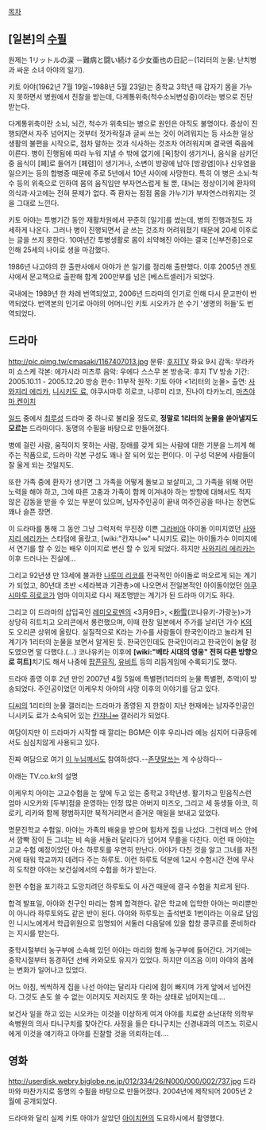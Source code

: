 [[목차]]

== [일본]의 [[수필]] ==
원제는 1リットルの涙 －難病と闘い続ける少女亜也の日記－(1리터의 눈물: 난치병과 싸운 소녀 아야의 일기).

키토 아야(1962년 7월 19일~1988년 5월 23일)는 중학교 3학년 때 갑자기 몸을 가누지 못하면서 병원에서 진찰을 받는데, 다계통위축(척수소뇌변성증)이라는 병으로 진단받는다.

다계통위축이란 소뇌, 뇌간, 척수가 위축되는 병으로 원인은 아직도 불명이다. 증상이 진행되면서 자주 넘어지는 것부터 젓가락질과 글씨 쓰는 것이 어려워지는 등 사소한 일상생활의 불편을 시작으로, 점차 말하는 것과 식사하는 것조차 어려워지며 결국엔 죽음에 이른다. 병이 진행됨에 따라 누워 지낼 수 밖에 없기에 [욕]창이 생기거나, 음식을 삼키던 중 음식이 [폐]로 들어가 [폐렴]이 생기거나, 소변이 방광에 남아 [방광염]이나 신우염을 일으키는 등의 합병증 때문에 주로 5년에서 10년 사이에 사망한다. 특히 이 병은 소뇌·척수 등의 위축으로 인하여 몸의 움직임만 부자연스럽게 될 뿐, 대뇌는 정상이기에 환자의 의식과·사고에는 전혀 문제가 없다. 즉 환자는 점점 몸을 가누기가 부자연스러워지는 것을 그대로 느낀다.

키토 아야는 투병기간 동안 재활차원에서 꾸준히 [일기]를 썼는데, 병의 진행과정도 자세하게 나온다. 그러나 병이 진행되면서 글 쓰는 것조차 어려워졌기 때문에 20세 이후로는 글을 쓰지 못한다. 10여년간 투병생활로 몸이 쇠약해진 아야는 결국 [신부전증]으로 인해 25세의 나이로 생을 마감했다.

1986년 나고야의 한 출판사에서 아야가 쓴 일기를 정리해 출판했다. 이후 2005년 겐토샤에서 문고책으로 출판해 합계 200만부를 넘은 [베스트셀러]가 되었다.

국내에는 1989년 한 차례 번역되었고, 2006년 드라마의 인기로 인해 다시 문고판이 번역되었다. 번역본의 인기로 아야의 어머니인 키토 시오카가 쓴 수기 '생명의 허들'도 번역되었다.

== 드라마 ==
http://pic.pimg.tw/cmasaki/1167407013.jpg
분류: [[후지TV]] 화요 9시
감독: 무라카미 쇼스케
각본: 에가시라 미츠루
음악: 우에다 스스무
본 방송국: 후지 TV
방송 기간: 2005.10.11 - 2005.12.20
방송 편수: 11부작
원작: 기토 아야 <1리터의 눈물>
출연: [[사와지리 에리카]], [[니시키도 료]], 야쿠시마루 히로코, 나루미 리코, 진나이 타카노리, [[마츠야마 켄이치]]

[[일드]] 중에서 [[최루성]] 드라마 중 하나로 불리울 정도로, '''정말로 1리터의 눈물을 쏟아낼지도 모르는''' 드라마이다. 동명의 수필을 바탕으로 만들어졌다.

병에 걸린 사람, 움직이지 못하는 사람, 장애를 갖게 되는 사람에 대한 기분을 느끼게 해주는 작품으로, 드라마 각본 구성도 꽤나 잘 되어 있는 편이다. 이 구성 덕분에 사람들이 잘 울게 되는 것일지도.

또한 가족 중에 환자가 생기면 그 가족을 어떻게 돌보고 보살피고, 그 가족을 위해 어떤 노력을 해야 하고, 그에 따른 고충과 가족이 함께 이겨내야 하는 방향에 대해서도 적지 않은 감동을 받을 수 있는 부분이 있으며, 남자주인공이 끝내 여주인공을 떠나는 장면도 꽤나 슬픈 장면.

이 드라마를 통해 그 동안 그냥 그럭저럭 무진장 이쁜 [[그라비아]] 아이돌 이미지였던 [[사와지리 에리카]]는 스타덤에 올랐고, [wiki:"칸쟈니∞" 니시키도 료]는 아이돌가수 이미지에서 연기를 할 수 있는 배우 이미지로 변신 할 수 있게 되었다. 하지만 [[사와지리 에리카]]는 이후 드러나는 진실에… 

그리고 92년생 만 13세에 불과한 [[나루미 리코]]를 전국적인 아이돌로 떠오르게 되는 계기가 되었고, 80년대 초반 <세라복과 기관총>에 나오면서 전일본적인 아이돌이었던 [[야쿠시마루 히로코]]가 엄마 이미지로 다시 재조명받는 계기가 된 드라마 이기도 하다.

그리고 이 드라마의 삽입곡인 [[레미오로멘]]의 <3月9日>, <[[粉雪]](코나유키-가랑눈)>가 상당히 히트치고 오리콘에서 롱런했으며, 이때 한창 일본에서 주가를 날리던 가수 [[K]]의 <Only Human>도 오리콘 상위에 올랐다. 실질적으로 K라는 가수를 사람들이 한국인이라고 놀라게 된 계기가 1리터의 눈물을 보면서 알게된 듯. 한국인인데도 한국인이라고 한국인이 놀랄 정도였으면 말 다했다.(…) 코나유키는 이후에 '''[wiki:"베타 시대의 영웅" 전혀 다른 방향으로 히트]'''치기도 해서 나중에 [[팝픈뮤직]], [[유비트]] 등의 리듬게임에 수록되기도 했다.

드라마 종영 이후 2년 만인 2007년 4월 5일에 특별편(1리터의 눈물 특별편, 추억)이 방송되었다. 주인공이었던 이케우치 아야의 사망 이후의 이야기를 담고 있다.

[[디씨]]의 1리터의 눈물 갤러리는 드라마가 종영된 지 한참이 지난 현재에는 남자주인공인 니시키도 료가 소속되어 있는 [[칸쟈니∞]] 갤러리가 되었다. 

여담이지만 이 드라마가 시작할 때 깔리는 BGM은 이후 우리나라 예능 심지어 다큐등에서도 심심치않게 사용되고 있다.

진짜 여담으로 여기 [[Pile|이 누님]]께서도 참여하셨다.--[[존댓말]]쓰는 게 수상하다--

아래는 TV.co.kr의 설명

이케우치 아야는 고교수험을 눈 앞에 두고 있는 중학교 3학년생. 활기차고 믿음직스런 엄마 시오카와 [두부]점을 운영하는 인정 많은 아버지 미즈오, 그리고 세 동생들 아코, 히로키, 리카와 함께 평범하지만 북적거리면서 즐거운 매일을 보내고 있었다. 

명문진학교 수험일. 아야는 가족의 배웅을 받으며 힘차게 집을 나섰다. 그런데 버스 안에서 깜빡 잠이 든 그녀는 비 속을 서둘러 달리다가 넘어져 무릎을 다친다. 이런 때 아야는 고교 수험 예정이었던 아소 하루토를 우연히 만난다. 아야가 다친 것을 알고 그녀를 자전거에 태워 학교까지 데려다 주는 하루토. 이런 하루토 덕분에 1교시 수험시간 전에 무사히 도착한 아야는 보건실에서의 수험을 허가 받는다. 

한편 수험을 포기하고 도망치려던 하루토도 이 사건 때문에 결국 수험을 치르게 된다. 

합격 발표일, 아야와 친구인 마리는 함께 합격한다. 같은 학교에 입학한 아야는 마리뿐만이 아니라 하루토와도 같은 반이 된다. 아야와 하루토는 출석번호 1번이라는 이유로 담임인 니시노에게서 학급위원으로 임명되어 서둘러 다음달에 있을 합창 콩쿠르를 준비하라는 지시를 받는다. 

중학시절부터 농구부에 소속해 있던 아야는 마리와 함께 농구부에 들어간다. 거기에는 중학시절부터 동경하던 선배 카와모토 유지가 있었다. 하지만 이즈음 이미 아야의 몸에는 변화가 일어나고 있었다. 

어느 아침, 씩씩하게 집을 나선 아야는 달리자 다리에 힘이 빠지며 가게 앞에서 넘어진다. 그것도 손도 쓸 수 없는 이러지도 저러지도 못 하는 상태로 넘어지는데…. 

보건사 일을 하고 있는 시오카는 이것을 이상하게 여겨 아야를 치료한 쇼난대학 의학부속병원의 의사 타니구치를 찾아간다. 사정을 들은 타니구치는 신경내과의 미즈노 히로시에게 이것을 얘기하고 아야를 진찰할 것을 의뢰하는데….

== 영화 ==
http://userdisk.webry.biglobe.ne.jp/012/334/26/N000/000/002/737.jpg
드라마와 마찬가지로 동명의 수필을 바탕으로 만들어졌다. 2004년에 제작되어 2005년 2월에 공개되었다.

드라마와 달리 실제 키토 아야가 살았던 [[아이치]]현의 도요하시에서 촬영했다.
